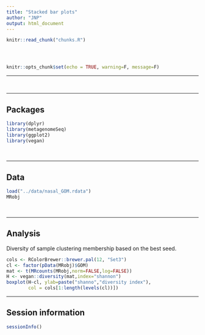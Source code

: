 ```yaml
---
title: "Stacked bar plots"
author: "JNP"
output: html_document
---
```


<!-- The file analysis/chunks.R contains chunks that define default settings
shared across the workflowr files. -->
```r
knitr::read_chunk("chunks.R")
```

<!-- Update knitr chunk options -->
```r
```

<!-- Insert the date the file was last updated -->
```r
```

<!-- Insert the code version (Git commit SHA1) if Git repository exists and R
 package git2r is installed -->
```r
```

```r
knitr::opts_chunk$set(echo = TRUE, warning=F, message=F)
```

---

$~$

---

## Packages

```r
library(dplyr)
library(metagenomeSeq)
library(ggplot2)
library(vegan)
```

$~$

---

## Data

```r
load("../data/nasal_GOM.rdata")
MRobj
```

$~$

---

## Analysis

Diversity of sample clustering membership based on the best seed. 


```r
cols <- RColorBrewer::brewer.pal(12, "Set3")
cl <- factor(pData(MRobj)$GOM)
mat <- t(MRcounts(MRobj,norm=FALSE,log=FALSE))
H <- vegan::diversity(mat,index="shannon")
boxplot(H~cl, ylab=paste("shanno","diversity index"),
        col = cols[1:length(levels(cl))])
```


---

## Session information

```r
sessionInfo()
```

